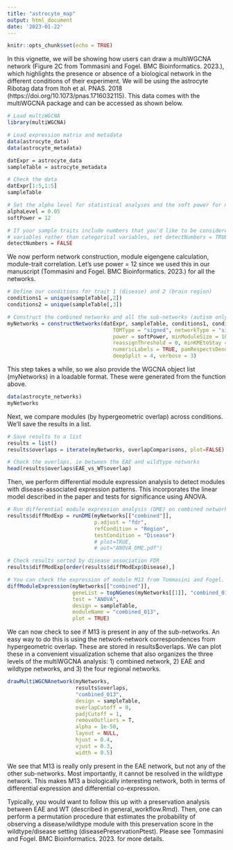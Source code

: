 ```yaml
---
title: "astrocyte_map"
output: html_document
date: '2023-01-22'
---
```


```r
knitr::opts_chunk$set(echo = TRUE)
```

In this vignette, we will be showing how users can draw a multiWGCNA network (Figure 2C from Tommasini and Fogel. BMC Bioinformatics. 2023.), which highlights the presence or absence of a biological network in the different conditions of their experiment. We will be using the astrocyte Ribotag data from Itoh et al. PNAS. 2018 (https://doi.org/10.1073/pnas.1716032115). This data comes with the multiWGCNA package and can be accessed as shown below. 

```r
# Load multiWGCNA
library(multiWGCNA)

# Load expression matrix and metadata
data(astrocyte_data)
data(astrocyte_metadata)

datExpr = astrocyte_data
sampleTable = astrocyte_metadata

# Check the data
datExpr[1:5,1:5]
sampleTable

# Set the alpha level for statistical analyses and the soft power for network construction
alphaLevel = 0.05
softPower = 12

# If your sample traits include numbers that you'd like to be considered numerical 
# variables rather than categorical variables, set detectNumbers = TRUE
detectNumbers = FALSE
```

We now perform network construction, module eigengene calculation, module-trait correlation. Let's use power = 12 since we used this in our manuscript (Tommasini and Fogel. BMC Bioinformatics. 2023.) for all the networks. 

```r
# Define our conditions for trait 1 (disease) and 2 (brain region)
conditions1 = unique(sampleTable[,2])
conditions2 = unique(sampleTable[,3])

# Construct the combined networks and all the sub-networks (autism only, controls only, FC only, and TC only)
myNetworks = constructNetworks(datExpr, sampleTable, conditions1, conditions2, 
                                  TOMType = "signed", networkType = "signed",
                                  power = softPower, minModuleSize = 100, maxBlockSize = 25000,
                                  reassignThreshold = 0, minKMEtoStay = 0, mergeCutHeight = 0,
                                  numericLabels = TRUE, pamRespectsDendro = FALSE, 
                                  deepSplit = 4, verbose = 3)

```

This step takes a while, so we also provide the WGCNA object list (myNetworks) in a loadable format. These were generated from the function above. 

```r
data(astrocyte_networks)
myNetworks
```


Next, we compare modules (by hypergeometric overlap) across conditions. We'll save the results in a list. 

```r
# Save results to a list
results = list()
results$overlaps = iterate(myNetworks, overlapComparisons, plot=FALSE)

# Check the overlaps, ie between the EAE and wildtype networks
head(results$overlaps$EAE_vs_WT$overlap)
```

Then, we perform differential module expression analysis to detect modules with disease-associated expression patterns. This incorporates the linear model described in the paper and tests for significance using ANOVA. 

```r
# Run differential module expression analysis (DME) on combined networks
results$diffModExp = runDME(myNetworks[["combined"]], 
                            p.adjust = "fdr", 
                            refCondition = "Region", 
                            testCondition = "Disease") 
                            # plot=TRUE, 
                            # out="ANOVA_DME.pdf")

# Check results sorted by disease association FDR
results$diffModExp[order(results$diffModExp$Disease),]

# You can check the expression of module M13 from Tommasini and Fogel. BMC Bioinformatics. 2023 like this. Note that the values reported in the bottom panel title are p-values and not FDR-adjusted like in results$diffModExp
diffModuleExpression(myNetworks[["combined"]], 
                     geneList = topNGenes(myNetworks[[1]], "combined_013"), 
                     test = "ANOVA",
                     design = sampleTable,
                     moduleName = "combined_013",
                     plot = TRUE)

```

We can now check to see if M13 is present in any of the sub-networks. An easy way to do this is using the network-network correspondences from hypergeometric overlap. These are stored in results$overlaps. We can plot these in a convenient visualization scheme that also organizes the three levels of the multiWGCNA analysis: 1) combined network, 2) EAE and wildtype networks, and 3) the four regional networks. 

```r
drawMultiWGCNAnetwork(myNetworks, 
                      results$overlaps, 
                      "combined_013", 
                      design = sampleTable, 
                      overlapCutoff = 0, 
                      padjCutoff = 1, 
                      removeOutliers = T, 
                      alpha = 1e-50, 
                      layout = NULL, 
                      hjust = 0.4, 
                      vjust = 0.3, 
                      width = 0.5)

```

We see that M13 is really only present in the EAE network, but not any of the other sub-networks. Most importantly, it cannot be resolved in the wildtype network. This makes M13 a biologically interesting network, both in terms of differential expression and differential co-expression. 

Typically, you would want to follow this up with a preservation analysis between EAE and WT (described in general_workflow.Rmd). Then, one can perform a permutation procedure that estimates the probability of observing a disease/wildtype module with this preservation score in the wildtype/disease setting (diseasePreservationPtest). Please see Tommasini and Fogel. BMC Bioinformatics. 2023. for more details. 
